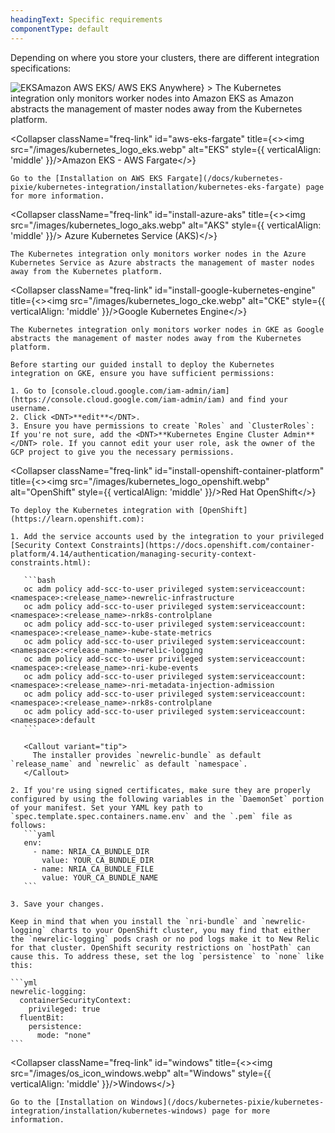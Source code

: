 ```yaml
---
headingText: Specific requirements
componentType: default
---
```


Depending on where you store your clusters, there are different integration specifications:

<CollapserGroup>
  <Collapser
    className="freq-link"
    id="install-amazon-eks"
    title={<><img src="/images/kubernetes_logo_eks.webp" alt="EKS" style={{ verticalAlign: 'middle' }}/>Amazon AWS EKS/ AWS EKS Anywhere</>}
  >
    The Kubernetes integration only monitors worker nodes into Amazon EKS as Amazon abstracts the management of master nodes away from the Kubernetes platform.
  </Collapser>

  <Collapser
    className="freq-link"
    id="aws-eks-fargate"
    title={<><img src="/images/kubernetes_logo_eks.webp" alt="EKS" style={{ verticalAlign: 'middle' }}/>Amazon EKS - AWS Fargate</>}
  >
    Go to the [Installation on AWS EKS Fargate](/docs/kubernetes-pixie/kubernetes-integration/installation/kubernetes-eks-fargate) page for more information.
  </Collapser>

  <Collapser
    className="freq-link"
    id="install-azure-aks"
    title={<><img src="/images/kubernetes_logo_aks.webp" alt="AKS" style={{ verticalAlign: 'middle' }}/> Azure Kubernetes Service (AKS)</>}
  >
    The Kubernetes integration only monitors worker nodes in the Azure Kubernetes Service as Azure abstracts the management of master nodes away from the Kubernetes platform.
  </Collapser>

  <Collapser
    className="freq-link"
    id="install-google-kubernetes-engine"
    title={<><img src="/images/kubernetes_logo_cke.webp" alt="CKE" style={{ verticalAlign: 'middle' }}/>Google Kubernetes Engine</>}
  >
    The Kubernetes integration only monitors worker nodes in GKE as Google abstracts the management of master nodes away from the Kubernetes platform.

    Before starting our guided install to deploy the Kubernetes integration on GKE, ensure you have sufficient permissions:

    1. Go to [console.cloud.google.com/iam-admin/iam](https://console.cloud.google.com/iam-admin/iam) and find your username.
    2. Click <DNT>**edit**</DNT>.
    3. Ensure you have permissions to create `Roles` and `ClusterRoles`: If you're not sure, add the <DNT>**Kubernetes Engine Cluster Admin**</DNT> role. If you cannot edit your user role, ask the owner of the GCP project to give you the necessary permissions.
  </Collapser>

  <Collapser
    className="freq-link"
    id="install-openshift-container-platform"
    title={<><img src="/images/kubernetes_logo_openshift.webp" alt="OpenShift" style={{ verticalAlign: 'middle' }}/>Red Hat OpenShift</>}
  >
    To deploy the Kubernetes integration with [OpenShift](https://learn.openshift.com):

    1. Add the service accounts used by the integration to your privileged [Security Context Constraints](https://docs.openshift.com/container-platform/4.14/authentication/managing-security-context-constraints.html):

       ```bash
       oc adm policy add-scc-to-user privileged system:serviceaccount:<namespace>:<release_name>-newrelic-infrastructure
       oc adm policy add-scc-to-user privileged system:serviceaccount:<namespace>:<release_name>-nrk8s-controlplane
       oc adm policy add-scc-to-user privileged system:serviceaccount:<namespace>:<release_name>-kube-state-metrics
       oc adm policy add-scc-to-user privileged system:serviceaccount:<namespace>:<release_name>-newrelic-logging
       oc adm policy add-scc-to-user privileged system:serviceaccount:<namespace>:<release_name>-nri-kube-events
       oc adm policy add-scc-to-user privileged system:serviceaccount:<namespace>:<release_name>-nri-metadata-injection-admission
       oc adm policy add-scc-to-user privileged system:serviceaccount:<namespace>:<release_name>-nrk8s-controlplane
       oc adm policy add-scc-to-user privileged system:serviceaccount:<namespace>:default
       ```

       <Callout variant="tip">
         The installer provides `newrelic-bundle` as default `release_name` and `newrelic` as default `namespace`.
       </Callout>

    2. If you're using signed certificates, make sure they are properly configured by using the following variables in the `DaemonSet` portion of your manifest. Set your YAML key path to `spec.template.spec.containers.name.env` and the `.pem` file as follows:
       ```yaml
       env:
         - name: NRIA_CA_BUNDLE_DIR
           value: YOUR_CA_BUNDLE_DIR
         - name: NRIA_CA_BUNDLE_FILE
           value: YOUR_CA_BUNDLE_NAME
       ```

    3. Save your changes.

    Keep in mind that when you install the `nri-bundle` and `newrelic-logging` charts to your OpenShift cluster, you may find that either the `newrelic-logging` pods crash or no pod logs make it to New Relic for that cluster. OpenShift security restrictions on `hostPath` can cause this. To address these, set the log `persistence` to `none` like this:

    ```yml
    newrelic-logging:
      containerSecurityContext:
        privileged: true
      fluentBit:
        persistence:
          mode: "none"
    ```
  </Collapser>

  <Collapser
    className="freq-link"
    id="windows"
    title={<><img src="/images/os_icon_windows.webp" alt="Windows" style={{ verticalAlign: 'middle' }}/>Windows</>}
  >
    Go to the [Installation on Windows](/docs/kubernetes-pixie/kubernetes-integration/installation/kubernetes-windows) page for more information.
  </Collapser>
</CollapserGroup>
